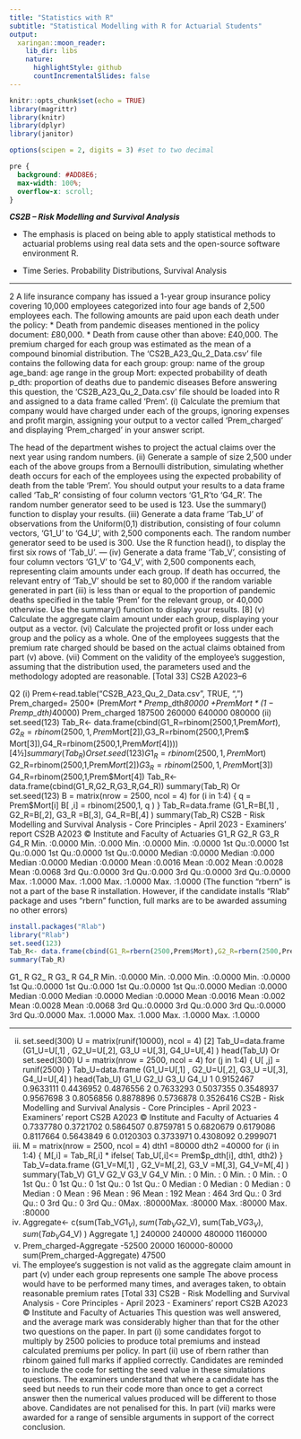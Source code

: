 ```yaml
---
title: "Statistics with R"
subtitle: "Statistical Modelling with R for Actuarial Students"
output:
  xaringan::moon_reader:
    lib_dir: libs
    nature:
      highlightStyle: github
      countIncrementalSlides: false
---
```


```r
knitr::opts_chunk$set(echo = TRUE)
library(magrittr)
library(knitr)
library(dplyr)
library(janitor)

options(scipen = 2, digits = 3) #set to two decimal 
```

```css
pre {
  background: #ADD8E6;
  max-width: 100%;
  overflow-x: scroll;
}
```


***CS2B – Risk Modelling and Survival Analysis ***


* The emphasis is placed on being able to apply statistical methods to actuarial problems using real data sets and the open-source software environment R. 

* Time Series. Probability Distributions, Survival Analysis

---

2 A life insurance company has issued a 1-year group insurance policy covering 10,000
employees categorized into four age bands of 2,500 employees each.
The following amounts are paid upon each death under the policy:
* Death from pandemic diseases mentioned in the policy document: £80,000.
* Death from cause other than above: £40,000.
The premium charged for each group was estimated as the mean of a compound
binomial distribution.
The ‘CS2B_A23_Qu_2_Data.csv’ file contains the following data for each group:
group: name of the group
age_band: age range in the group
Mort: expected probability of death
p_dth: proportion of deaths due to pandemic diseases
Before answering this question, the ‘CS2B_A23_Qu_2_Data.csv’ file should be
loaded into R and assigned to a data frame called ‘Prem’.
(i) Calculate the premium that company would have charged under each of the
groups, ignoring expenses and profit margin, assigning your output to a vector
called ‘Prem_charged’ and displaying ‘Prem_charged’ in your answer script.

The head of the department wishes to project the actual claims over the next year
using random numbers.
(ii) Generate a sample of size 2,500 under each of the above groups from a
Bernoulli distribution, simulating whether death occurs for each of the
employees using the expected probability of death from the table ‘Prem’. You
should output your results to a data frame called ‘Tab_R’ consisting of four
column vectors ‘G1_R’to ‘G4_R’. The random number generator seed to be
used is 123.
Use the summary() function to display your results. 
(iii) Generate a data frame ‘Tab_U’ of observations from the Uniform(0,1)
distribution, consisting of four column vectors, ‘G1_U’ to ‘G4_U’, with 2,500
components each. The random number generator seed to be used is 300. Use
the R function head(), to display the first six rows of ‘Tab_U’. 
---
(iv) Generate a data frame ‘Tab_V’, consisting of four column vectors ‘G1_V’ to
‘G4_V’, with 2,500 components each, representing claim amounts under each
group.
If death has occurred, the relevant entry of ‘Tab_V’ should be set to 80,000 if
the random variable generated in part (iii) is less than or equal to the
proportion of pandemic deaths specified in the table ‘Prem’ for the relevant
group, or 40,000 otherwise.
Use the summary() function to display your results. [8]
(v) Calculate the aggregate claim amount under each group, displaying your
output as a vector. 
(vi) Calculate the projected profit or loss under each group and the policy as a
whole. 
One of the employees suggests that the premium rate charged should be based on the
actual claims obtained from part (v) above.
(vii) Comment on the validity of the employee’s suggestion, assuming that the
distribution used, the parameters used and the methodology adopted are
reasonable. 
[Total 33]
CS2B A2023–6


Q2
(i)
Prem<-read.table("CS2B_A23_Qu_2_Data.csv", TRUE, ",") 
Prem_charged= 
2500* 
(Prem$Mort*Prem$p_dth*80000 
+Prem$Mort*(1-Prem$p_dth)*40000) 
Prem_charged 
 187500 260000 640000 080000 
(ii)
set.seed(123) 
Tab_R<- data.frame(cbind(G1_R=rbinom(2500,1,Prem$Mort),G2_ R=rbinom(2500,1,Prem$Mort[2]),G3_R=rbinom(2500,1,Prem$ Mort[3]),G4_R=rbinom(2500,1,Prem$Mort[4]))) [4½]
summary(Tab_R) 
Or
set.seed(123) 
G1_R=rbinom(2500,1,Prem$Mort) 
G2_R=rbinom(2500,1,Prem$Mort[2]) 
G3_R=rbinom(2500,1,Prem$Mort[3]) 
G4_R=rbinom(2500,1,Prem$Mort[4]) 
Tab_R<- data.frame(cbind(G1_R,G2_R,G3_R,G4_R)) 
summary(Tab_R) 
Or
set.seed(123) 
B = matrix(nrow = 2500, ncol = 4) 
for (i in 1:4) { 
q = Prem$Mort[i] 
B[ ,i] = rbinom(2500,1, q ) 
}
Tab_R=data.frame (G1_R=B[,1] , G2_R=B[,2], G3_R =B[,3], G4_R=B[,4] ) 
summary(Tab_R) 
CS2B - Risk Modelling and Survival Analysis - Core Principles - April 2023 - Examiners’ report
CS2B A2023 © Institute and Faculty of Actuaries
G1_R G2_R G3_R G4_R
Min. :0.0000 Min. :0.000 Min. :0.0000 Min. :0.0000
1st Qu.:0.0000 1st Qu.:0.000 1st Qu.:0.0000 1st Qu.:0.0000
Median :0.0000 Median :0.000 Median :0.0000 Median :0.0000
Mean :0.0016 Mean :0.002 Mean :0.0028 Mean :0.0068
3rd Qu.:0.0000 3rd Qu.:0.000 3rd Qu.:0.0000 3rd Qu.:0.0000
Max. :1.0000 Max. :1.000 Max. :1.0000 Max. :1.0000 
(The function “rbern” is not a part of the base R installation. However, if the candidate installs “Rlab” package and uses “rbern” function, full marks are to be awarded assuming no other errors)

```r
install.packages("Rlab")
library("Rlab")
set.seed(123) 
Tab_R<- data.frame(cbind(G1_R=rbern(2500,Prem$Mort),G2_R=rbern(2500,Prem $Mort[2]),G3_R=rbern(2500,Prem$Mort[3]),G4_R=rbern(2500,Prem$Mort[4])) [4½]
summary(Tab_R) 
```
G1_ R G2_ R G3_ R G4_R
Min. :0.0000 Min. :0.000 Min. :0.0000 Min. :0.0000
1st Qu.:0.0000 1st Qu.:0.000 1st Qu.:0.0000 1st Qu.:0.0000
Median :0.0000 Median :0.000 Median :0.0000 Median :0.0000
Mean :0.0016 Mean :0.002 Mean :0.0028 Mean :0.0068
3rd Qu.:0.0000 3rd Qu.:0.000 3rd Qu.:0.0000 3rd Qu.:0.0000
Max. :1.0000 Max. :1.000 Max. :1.0000 Max. :1.0000 


--- 
(ii)
set.seed(300) 
U = matrix(runif(10000), ncol = 4) [2]
Tab_U=data.frame (G1_U=U[,1] , G2_U=U[,2], G3_U =U[,3], G4_U=U[,4] ) 
head(Tab_U) 
Or
set.seed(300) 
U = matrix(nrow = 2500, ncol = 4) 
for (j in 1:4) { 
U[ ,j] = runif(2500) 
}
Tab_U=data.frame (G1_U=U[,1] , G2_U=U[,2], G3_U =U[,3], G4_U=U[,4] ) 
head(Tab_U) 
G1_U G2_U G3_U G4_U
1 0.9152467 0.9633111 0.4436952 0.4876556
2 0.7633293 0.5037355 0.3548937 0.9567698
3 0.8056856 0.8878896 0.5736878 0.3526416
CS2B - Risk Modelling and Survival Analysis - Core Principles - April 2023 - Examiners’ report
CS2B A2023 © Institute and Faculty of Actuaries
4 0.7337780 0.3721702 0.5864507 0.8759781
5 0.6820679 0.6179086 0.8117664 0.5643849
6 0.0120303 0.3733971 0.4308092 0.2999071 
(iv)
M = matrix(nrow = 2500, ncol = 4)
dth1 =80000 
dth2 =40000 
for (i in 1:4) { 
M[,i] = 
Tab_R[,i] * 
ifelse( 
Tab_U[,i]<= Prem$p_dth[i], 
dth1, 
dth2) 
}
Tab_V=data.frame (G1_V=M[,1] , G2_V=M[,2], G3_V =M[,3], G4_V=M[,4] ) 
summary(Tab_V) 
G1_V G2_V G3_V G4_V
Min. : 0 Min. : 0 Min. : 0 Min. : 0
1st Qu.: 0 1st Qu.: 0 1st Qu.: 0 1st Qu.: 0
Median : 0 Median : 0 Median : 0 Median : 0
Mean : 96 Mean : 96 Mean : 192 Mean : 464
3rd Qu.: 0 3rd Qu.: 0 3rd Qu.: 0 3rd Qu.: 0Max. :80000Max. :80000 Max. :80000 Max. :80000 
(v)
Aggregate<- c(sum(Tab_V$G1_V) , sum(Tab_V$G2_V), sum(Tab_V$G3_V), sum(Tab_V$G4_V) ) 
Aggregate 
1,] 240000 240000 480000 1160000 
(vi)
Prem_charged-Aggregate 
 -52500 20000 160000-80000 
sum(Prem_charged-Aggregate) 
 47500 
(vii)
The employee‘s suggestion is not valid 
as the aggregate claim amount in part (v) under each group represents one sample 
The above process would have to be performed many times, and averages taken, to
obtain reasonable premium rates 
[Total 33]
CS2B - Risk Modelling and Survival Analysis - Core Principles - April 2023 - Examiners’ report
CS2B A2023 © Institute and Faculty of Actuaries
This question was well answered, and the average mark was considerably higher than that for the other two questions on the paper.
In part (i) some candidates forgot to multiply by 2500 policies to produce total premiums and instead calculated premiums per policy.
In part (ii) use of rbern rather than rbinom gained full marks if applied correctly. Candidates are reminded to include the code for setting the seed value in these simulations questions. The examiners understand that where a candidate has the seed but needs to run their code more than once to get a correct answer then the numerical values produced will be different to those above. Candidates are not penalised for this.
In part (vii) marks were awarded for a range of sensible arguments in support of the correct conclusion.
